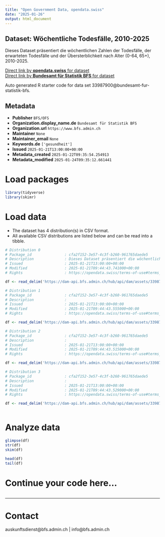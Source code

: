 ```yaml
---
title: "Open Government Data, opendata.swiss"
date: "2025-01-26"
output: html_document
---
```


## Dataset: Wöchentliche Todesfälle, 2010-2025

Dieses Dataset präsentiert die wöchentlichen Zahlen der Todesfälle, der erwarteten Todesfälle und der Übersterblichkeit nach Alter (0-64, 65+), 2010-2025.

[Direct link by **opendata.swiss** for dataset](https://opendata.swiss/de/dataset/wochentliche-todesfalle-2010-20241)<br>
[Direct link by **Bundesamt für Statistik BFS** for dataset](https://www.bfs.admin.ch/asset/de/ts-d-14.03.04.03-wr)

Auto generated R starter code for data set 33987900@bundesamt-fur-statistik-bfs.

## Metadata

- **Publisher** `BFS/OFS`
- **Organization.display_name.de** `Bundesamt für Statistik BFS`
- **Organization.url** `https://www.bfs.admin.ch`
- **Maintainer** `None`
- **Maintainer_email** `None`
- **Keywords.de** `['gesundheit']`
- **Issued** `2025-01-21T13:00:00+00:00`
- **Metadata_created** `2025-01-22T09:35:54.254913`
- **Metadata_modified** `2025-01-24T09:35:12.661441`


# Load packages

```r

library(tidyverse)
library(skimr)

```

# Load data

-   The dataset has 4 distribution(s) in CSV format.
-   All available CSV distributions are listed below and can be read into a tibble.

```r

# Distribution 0
# Package_id               : cfa2f152-3e57-4c3f-b260-961765daede5
# Description              : Dieses Dataset präsentiert die wöchentlichen Zahlen der Todesfälle, der erwarteten Todesfälle und der Übersterblichkeit nach Alter (0-64, 65+), 2010-2025.
# Issued                   : 2025-01-21T13:00:00+00:00
# Modified                 : 2025-01-21T09:44:43.741000+00:00
# Rights                   : https://opendata.swiss/terms-of-use#terms_by_ask

df <- read_delim('https://dam-api.bfs.admin.ch/hub/api/dam/assets/33987926/master')

# Distribution 1
# Package_id               : cfa2f152-3e57-4c3f-b260-961765daede5
# Description              : 
# Issued                   : 2025-01-21T13:00:00+00:00
# Modified                 : 2025-01-21T09:44:43.555000+00:00
# Rights                   : https://opendata.swiss/terms-of-use#terms_by_ask

df <- read_delim('https://dam-api.bfs.admin.ch/hub/api/dam/assets/33987912/master')

# Distribution 2
# Package_id               : cfa2f152-3e57-4c3f-b260-961765daede5
# Description              : 
# Issued                   : 2025-01-21T13:00:00+00:00
# Modified                 : 2025-01-21T09:44:43.515000+00:00
# Rights                   : https://opendata.swiss/terms-of-use#terms_by_ask

df <- read_delim('https://dam-api.bfs.admin.ch/hub/api/dam/assets/33987922/master')

# Distribution 3
# Package_id               : cfa2f152-3e57-4c3f-b260-961765daede5
# Description              : 
# Issued                   : 2025-01-21T13:00:00+00:00
# Modified                 : 2025-01-21T09:44:43.529000+00:00
# Rights                   : https://opendata.swiss/terms-of-use#terms_by_ask

df <- read_delim('https://dam-api.bfs.admin.ch/hub/api/dam/assets/33987917/master')



```

# Analyze data

```r

glimpse(df)
str(df)
skim(df)

head(df)
tail(df)

```

# Continue your code here...

```r

```

------------------------------------------------------------------------

# Contact

auskunftsdienst@bfs.admin.ch | info@bfs.admin.ch
